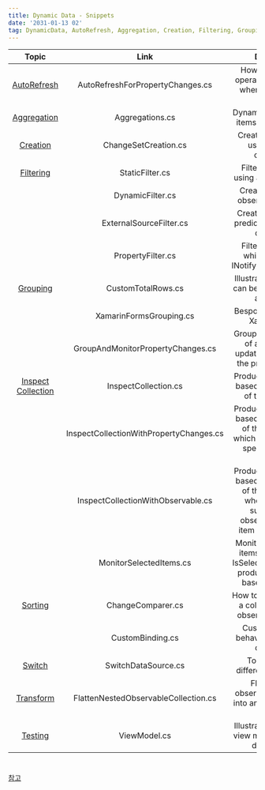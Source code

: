 ```yaml
---
title: Dynamic Data - Snippets
date: '2031-01-13 02'
tag: DynamicData, AutoRefresh, Aggregation, Creation, Filtering, Grouping, Inspect Collection, Sorting, Switch, Transform, Testing 
---
```


|Topic|Link|Description|
|:-:|:-:|:-:|
|[AutoRefresh](https://turtlerabbit.github.io/dynamicData/DynamicData-AutoRefresh/)|AutoRefreshForPropertyChanges.cs|How to force cache operators to recalulate when using mutable objects|
|[Aggregation](https://turtlerabbit.github.io/dynamicData/DynamicData-Aggregation/)|Aggregations.cs|Dynamically aggregrate items in a data source|
|[Creation](https://turtlerabbit.github.io/dynamicData/DynamicData-Creation/)|ChangeSetCreation.cs|Create list and cache using first class observables|
|[Filtering](https://turtlerabbit.github.io/dynamicData/DynamicData-Filtering/)|StaticFilter.cs|Filter a data source using a static predicate|
||DynamicFilter.cs|Create and apply an observable predicate|
||ExternalSourceFilter.cs|Create an observable predicate from another data source|
||PropertyFilter.cs|Filter on a property which implements INotifyPropertyChanged|
|[Grouping](https://turtlerabbit.github.io/dynamicData/DynamicData-Grouping/)|CustomTotalRows.cs|Illustrate how grouping can be used for custom aggregation|
||XamarinFormsGrouping.cs|Bespoke grouping with Xamarin Forms|
||GroupAndMonitorPropertyChanges.cs|Group on the first letter of a property and update grouping when the property changes|
|[Inspect Collection](https://turtlerabbit.github.io/dynamicData/DynamicData-InspectCollection/)|InspectCollection.cs|Produce an observable based on the contents of the datasource|
||InspectCollectionWithPropertyChanges.cs|Produce an observable based on the contents of the data source, which also fires when a specified property changes|
||InspectCollectionWithObservable.cs|Produce an observable based on the contents of the data source, whose values are supplied by an observable on each item in the collection|
||MonitorSelectedItems.cs|Monitor a collection of items which have an IsSelected property and produce observables based on selection|
|[Sorting](https://turtlerabbit.github.io/dynamicData/DynamicData-Sorting/)|	ChangeComparer.cs|How to dynamically sort a collection using an observable comparer|
||CustomBinding.cs|Customise binding behaviour for a sorted data source|
|[Switch](https://turtlerabbit.github.io/dynamicData/DynamicData-Switch/)|SwitchDataSource.cs|Toggle between different data sources|
|[Transform](https://turtlerabbit.github.io/dynamicData/DynamicData-Transform/)|	FlattenNestedObservableCollection.cs|Flatten nested observable collections into an observable data source|
|[Testing](https://turtlerabbit.github.io/dynamicData/DynamicData-Testing)|ViewModel.cs|Illustrates how to test a view model when using dynamic data|
#
[참고](https://github.com/RolandPheasant/DynamicData.Snippets)
